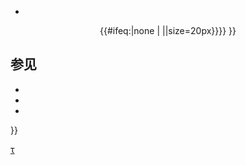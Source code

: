 <div class="hlist" style="text-align:center;font-size:100%;font-weight:normal;">
* {{smaller|[[:commons:Atlas of {{{1}}}|地图]]}}
{{#ifeq:{{{portal|}}}|none | |{{smaller|{{portal-inline|{{#if:{{{portal|}}}|{{{portal}}}|政治}}||{{#if:{{{portal|}}}|{{{portal}}}|{{{1}}} }}|size=20px}}}} }}
</div><noinclude>

{{documentation
|content =
本模板用来为政治相关模板生成底栏。

== 用法 ==
{{para|below|{{tld|politics sidebar below|''country''}}}}
<code>''country''</code> 对应于维基共享资源的条目名。

'''主题首页链接'''

输入 {{para|portal|none}} 可以删除主题首页链接，输入 {{para|portal|''portal name''}} 可以链接到不同的主题首页。

== 示例 ==
{{para|below|{{tld|politics sidebar below|the Netherlands}}}}

{{para|below|{{tld|politics sidebar below|Canada|portal{{=}}Canadian politics}}}}

== 参见 ==
* {{tl|politics sidebar title}}
* {{tl|sidebar}}
* {{tl|sidebar with collapsible lists}}

[[Category:政治及政府訊息框模板|τ]]
}}</noinclude>
